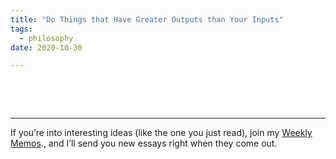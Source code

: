 ```yaml
---
title: "Do Things that Have Greater Outputs than Your Inputs"
tags:
  - philosophy
date: 2020-10-30

---
```



<p>&nbsp;  </p>
<p>&nbsp;  </p>

---
If you’re into interesting ideas (like the one you just read), join my <a href="https://juandavidcampolargo.substack.com/" target="_blank">Weekly Memos</a>., and I’ll send you new essays right when they come out. 

